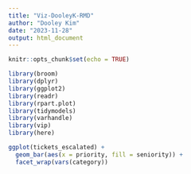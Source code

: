 ```yaml
---
title: "Viz-DooleyK-RMD"
author: "Dooley Kim"
date: "2023-11-28"
output: html_document
---
```


```r
knitr::opts_chunk$set(echo = TRUE)
```

```r
library(broom)
library(dplyr)
library(ggplot2)
library(readr)
library(rpart.plot)
library(tidymodels) 
library(varhandle)
library(vip)
library(here)

ggplot(tickets_escalated) +
  geom_bar(aes(x = priority, fill = seniority)) +
  facet_wrap(vars(category))

```

